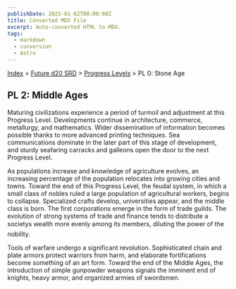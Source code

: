 ```yaml
---
publishDate: 2023-01-02T00:00:00Z
title: Converted MDX File
excerpt: Auto-converted HTML to MDX.
tags:
  - markdown
  - conversion
  - Astro
---
```






[Index](-index) > [Future d20 SRD](future-d20-srd-index) > [Progress Levels](future-d20-srd-progress-levels-index) > PL 0: Stone Age




## PL 2: Middle Ages


Maturing civilizations experience a period of turmoil and adjustment at this Progress Level. Developments continue in architecture, commerce, metallurgy, and mathematics. Wider dissemination of information becomes possible thanks to more advanced printing techniques. Sea communications dominate in the later part of this stage of development, and sturdy seafaring carracks and galleons open the door to the next Progress Level.


As populations increase and knowledge of agriculture evolves, an increasing percentage of the population relocates into growing cities and towns. Toward the end of this Progress Level, the feudal system, in which a small class of nobles ruled a large population of agricultural workers, begins to collapse. Specialized crafts develop, universities appear, and the middle class is born. The first corporations emerge in the form of trade guilds. The evolution of strong systems of trade and finance tends to distribute a societys wealth more evenly among its members, diluting the power of the nobility.


Tools of warfare undergo a significant revolution. Sophisticated chain and plate armors protect warriors from harm, and elaborate fortifications become something of an art form. Toward the end of the Middle Ages, the introduction of simple gunpowder weapons signals the imminent end of knights, heavy armor, and organized armies of swordsmen.



